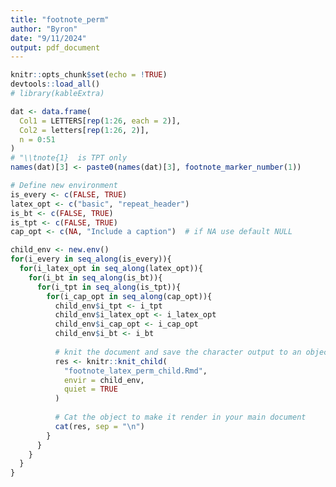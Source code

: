 ```yaml
---
title: "footnote_perm"
author: "Byron"
date: "9/11/2024"
output: pdf_document
---
```


```r
knitr::opts_chunk$set(echo = !TRUE)
devtools::load_all()
# library(kableExtra)

dat <- data.frame(
  Col1 = LETTERS[rep(1:26, each = 2)],
  Col2 = letters[rep(1:26, 2)],
  n = 0:51
)
# "\\tnote{1}  is TPT only
names(dat)[3] <- paste0(names(dat)[3], footnote_marker_number(1))
```


```r
# Define new environment
is_every <- c(FALSE, TRUE)
latex_opt <- c("basic", "repeat_header")
is_bt <- c(FALSE, TRUE)
is_tpt <- c(FALSE, TRUE)
cap_opt <- c(NA, "Include a caption")  # if NA use default NULL

child_env <- new.env()
for(i_every in seq_along(is_every)){
  for(i_latex_opt in seq_along(latex_opt)){
    for(i_bt in seq_along(is_bt)){
      for(i_tpt in seq_along(is_tpt)){
        for(i_cap_opt in seq_along(cap_opt)){
          child_env$i_tpt <- i_tpt
          child_env$i_latex_opt <- i_latex_opt
          child_env$i_cap_opt <- i_cap_opt
          child_env$i_bt <- i_bt
          
          # knit the document and save the character output to an object
          res <- knitr::knit_child(
            "footnote_latex_perm_child.Rmd",
            envir = child_env,
            quiet = TRUE
          )
          
          # Cat the object to make it render in your main document
          cat(res, sep = "\n")
        }
      }
    }
  }
}
```

